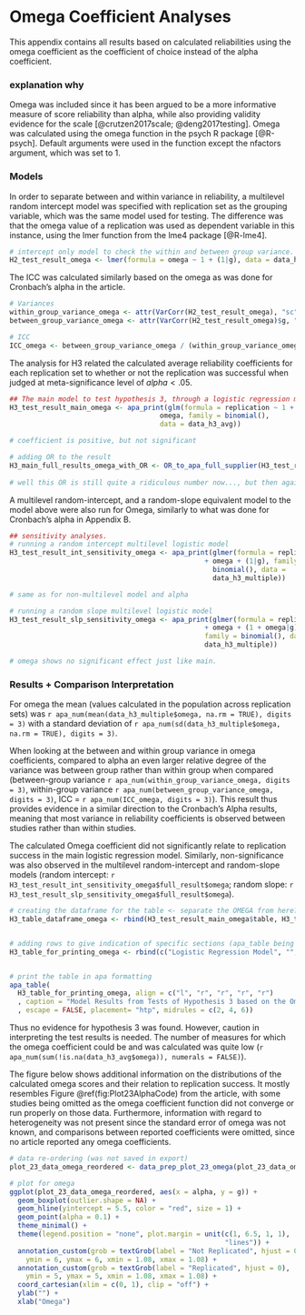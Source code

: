<!-- Appendix C -->

# Omega Coefficient Analyses

This appendix contains all results based on calculated reliabilities using the omega coefficient as the coefficient of choice instead of the alpha coefficient.

### explanation why
Omega was included since it has been argued to be a more informative measure of score reliability than alpha, while also providing validity evidence for the scale [@crutzen2017scale; @deng2017testing]. Omega was calculated using the omega function in the psych R package [@R-psych]. Default arguments were used in the function except the nfactors argument, which was set to 1.

### Models
In order to separate between and within variance in reliability, a multilevel random intercept model was specified with replication set as the grouping variable, which was the same model used for testing. The difference was that the omega value of a replication was used as dependent variable in this instance, using the lmer function from the lme4 package [@R-lme4].

```r
# intercept only model to check the within and between group variance.
H2_test_result_omega <- lmer(formula = omega ~ 1 + (1|g), data = data_h2[complete.cases(data_h2),])

```

The ICC was calculated similarly based on the omega as was done for Cronbach's alpha in the article.

```r
# Variances
within_group_variance_omega <- attr(VarCorr(H2_test_result_omega), "sc")^2
between_group_variance_omega <- attr(VarCorr(H2_test_result_omega)$g, "stddev")^2

# ICC
ICC_omega <- between_group_variance_omega / (within_group_variance_omega + between_group_variance_omega)

```

The analysis for H3 related the calculated average reliability coefficients for each replication set to whether or not the replication was successful when judged at meta-significance level of $alpha <.05$.

```r
## The main model to test hypothesis 3, through a logistic regression model.
H3_test_result_main_omega <- apa_print(glm(formula = replication ~ 1 + 
                                     omega, family = binomial(), 
                                     data = data_h3_avg))

# coefficient is positive, but not significant

# adding OR to the result
H3_main_full_results_omega_with_OR <- OR_to_apa_full_supplier(H3_test_result_main_omega$full_result$omega, negative_b = FALSE)
  
# well this OR is still quite a ridiculous number now..., but then again a step from 0 omega to 1, is quite a jump too...
```

A multilevel random-intercept, and a random-slope equivalent model to the model above were also run for Omega, similarly to what was done for Cronbach's alpha in Appendix B.

```r
## sensitivity analyses.
# running a random intercept multilevel logistic model
H3_test_result_int_sensitivity_omega <- apa_print(glmer(formula = replication ~ 1 
                                                + omega + (1|g), family = 
                                                  binomial(), data = 
                                                  data_h3_multiple))

# same as for non-multilevel model and alpha

# running a random slope multilevel logistic model
H3_test_result_slp_sensitivity_omega <- apa_print(glmer(formula = replication ~ 1 
                                                + omega + (1 + omega|g), 
                                                family = binomial(), data =
                                                data_h3_multiple))

# omega shows no significant effect just like main.
```

### Results + Comparison Interpretation
For omega the mean (values calculated in the population across replication sets) was `r apa_num(mean(data_h3_multiple$omega, na.rm = TRUE), digits = 3)` with a standard deviation of `r apa_num(sd(data_h3_multiple$omega, na.rm = TRUE), digits = 3)`.

When looking at the between and within group variance in omega coefficients, compared to alpha an even larger relative degree of the variance was between group rather than within group when compared (between-group variance `r apa_num(within_group_variance_omega, digits = 3)`, within-group variance `r apa_num(between_group_variance_omega, digits = 3)`, ICC = `r apa_num(ICC_omega, digits = 3)`). This result thus provides evidence in a similar direction to the Cronbach's Alpha results, meaning that most variance in reliability coefficients is observed between studies rather than within studies.

The calculated Omega coefficient did not significantly relate to replication success in the main logistic regression model. Similarly, non-significance was also observed in the multilevel random-intercept and random-slope models (random intercept: `r H3_test_result_int_sensitivity_omega$full_result$omega`; random slope: `r H3_test_result_slp_sensitivity_omega$full_result$omega`). 

```r
# creating the dataframe for the table <- separate the OMEGA from here???
H3_table_dataframe_omega <- rbind(H3_test_result_main_omega$table, H3_test_result_int_sensitivity_omega$table, H3_test_result_slp_sensitivity_omega$table)


# adding rows to give indication of specific sections (apa_table being awkward)
H3_table_for_printing_omega <- rbind(c("Logistic Regression Model", "", "", "", ""), H3_table_dataframe_omega[(1:2),], c("Random-Intercept Multilevel Logistic Model", "", "", "", ""), H3_table_dataframe_omega[(3:4),], c("Random-Slope Multilevel Logistic Model", "", "", "", ""), H3_table_dataframe_omega[(5:6),])


# print the table in apa formatting
apa_table(
  H3_table_for_printing_omega, align = c("l", "r", "r", "r", "r")
  , caption = "Model Results from Tests of Hypothesis 3 based on the Omega COefficient"
  , escape = FALSE, placement= "htp", midrules = c(2, 4, 6))

```

Thus no evidence for hypothesis 3 was found. However, caution in interpreting the test results is needed. The number of measures for which the omega coefficient could be and was calculated was quite low (`r apa_num(sum(!is.na(data_h3_avg$omega)), numerals = FALSE)`).

The figure below shows additional information on the distributions of the calculated omega scores and their relation to replication success. It mostly resembles Figure \@ref(fig:Plot23AlphaCode) from the article, with some studies being omitted as the omega coefficient function did not converge or run properly on those data. Furthermore, information with regard to heterogeneity was not present since the standard error of omega was not known, and comparisons between reported coefficients were omitted, since no article reported any omega coefficients.

```r
# data re-ordering (was not saved in export)
plot_23_data_omega_reordered <- data_prep_plot_23_omega(plot_23_data_omega)

# plot for omega
ggplot(plot_23_data_omega_reordered, aes(x = alpha, y = g)) +
  geom_boxplot(outlier.shape = NA) +
  geom_hline(yintercept = 5.5, color = "red", size = 1) +
  geom_point(alpha = 0.1) +
  theme_minimal() +
  theme(legend.position = "none", plot.margin = unit(c(1, 6.5, 1, 1), 
                                                     "lines")) +
  annotation_custom(grob = textGrob(label = "Not Replicated", hjust = 0),
    ymin = 6, ymax = 6, xmin = 1.08, xmax = 1.08) +
  annotation_custom(grob = textGrob(label = "Replicated", hjust = 0),
    ymin = 5, ymax = 5, xmin = 1.08, xmax = 1.08) +
  coord_cartesian(xlim = c(0, 1), clip = "off") +
  ylab("") +
  xlab("Omega")
```
